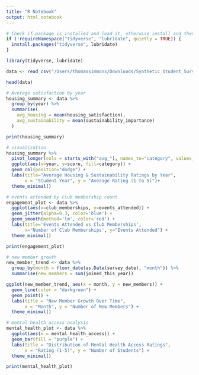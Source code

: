 ```yaml
---
title: "R Notebook"
output: html_notebook
---
```


```r
# Check if package is installed and load it, otherwise install and then load
if (!requireNamespace("tidyverse", "lubridate", quietly = TRUE)) {
  install.packages("tidyverse", lubridate)
}

library(tidyverse, lubridate)
```

```r
data <- read_csv("/Users/thomassimmons/Downloads/Synthetic_Student_Survey_Data.csv", show_col_types = FALSE)
```

```r
head(data)
```

```r
# Average satisfaction by year
housing_summary <- data %>%
  group_by(year) %>%
  summarise(
    avg_housing = mean(housing_satisfaction),
    avg_sustainability = mean(sustainability_importance)
  )

print(housing_summary)
```

```r
# visualization
housing_summary %>%
  pivot_longer(cols = starts_with("avg_"), names_to="category", values_to="score") %>%
  ggplot(aes(x=year, y=score, fill=category)) +
  geom_col(position="dodge") +
  labs(title="Average Housing & Sustainability Ratings by Year",
       x = "Student Year", y = "Average Rating (1 to 5)")+
  theme_minimal()
```

```r
# events attended by club membership count
engagement_plot <- data %>% 
  ggplot(aes(x=club_memberships, y=events_attended)) +
  geom_jitter(alpha=0.3, color='blue') +
  geom_smooth(method='lm', color='red') +
  labs(title='Events Attended vs Club Memberships',
       x='Number of Club Memberships', y="Events Attended") +
  theme_minimal()

print(engagement_plot)
```

```r
# new member growth
new_member_trend <- data %>%
  group_by(month = floor_date(as.Date(survey_date), "month")) %>%
  summarise(new_members = sum(joined_this_year))

ggplot(new_member_trend, aes(x = month, y = new_members)) +
  geom_line(color = "darkgreen") +
  geom_point() +
  labs(title = "New Member Growth Over Time",
       x = "Month", y = "Number of New Members") +
  theme_minimal()
```

```r
# mental health access analysis
mental_health_plot <- data %>%
  ggplot(aes(x = mental_health_access)) +
  geom_bar(fill = "purple") +
  labs(title = "Distribution of Mental Health Access Ratings",
       x = "Rating (1-5)", y = "Number of Students") + 
  theme_minimal()

print(mental_health_plot)
```








